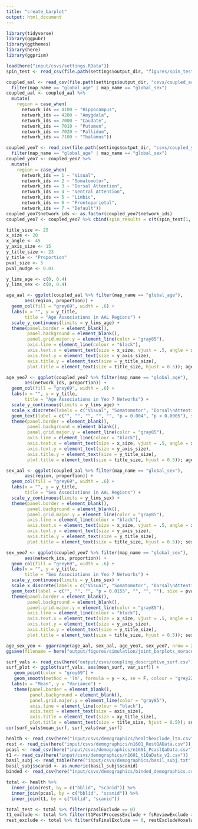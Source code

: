 ```yaml
---
title: "create_barplot"
output: html_document
---
```


```r
library(tidyverse)
library(ggpubr)
library(ggthemes)
library(here)
library(ggprism)
```

```r
load(here("input/csvs/settings.RData"))
spin_test <- read_csv(file.path(settings$output_dir, "figures/spin_test.csv"))

coupled_aal <- read_csv(file.path(settings$output_dir, "csvs/coupled_aal.csv")) %>%
  filter(map_name == "global_age" | map_name == "global_sex")
coupled_aal <- coupled_aal %>%
  mutate(
    region = case_when(
      network_ids == 4100 ~ "Hippocampus",
      network_ids == 4200 ~ "Amygdala",
      network_ids == 7000 ~ "Caudate",
      network_ids == 7010 ~ "Putamen",
      network_ids == 7020 ~ "Pallidum",
      network_ids == 7100 ~ "Thalamus"))

coupled_yeo7 <- read_csv(file.path(settings$output_dir, "csvs/coupled_yeo7.csv")) %>%
  filter(map_name == "global_age" | map_name == "global_sex")
coupled_yeo7 <- coupled_yeo7 %>%
  mutate(
    region = case_when(
      network_ids == 1 ~ "Visual",
      network_ids == 2 ~ "Somatomotor",
      network_ids == 3 ~ "Dorsal Attention",
      network_ids == 4 ~ "Ventral Attention",
      network_ids == 5 ~ "Limbic",
      network_ids == 6 ~ "Frontoparietal",
      network_ids == 7 ~ "Default"))
coupled_yeo7$network_ids <- as.factor(coupled_yeo7$network_ids)
coupled_yeo7 <- coupled_yeo7 %>% cbind(spin_results = c(t(spin_test[1, 2:8]), t(spin_test[3, 2:8])))
```

```r
title_size <- 25
x_size <- 20
x_angle <- 45
y_axis_size <- 15
y_title_size <- 23
y_title <- "Proportion"
pval_size <- 5
pval_nudge <- 0.01

y_lims_age <- c(0, 0.4)
y_lims_sex <- c(0, 0.4)

age_aal <- ggplot(coupled_aal %>% filter(map_name == "global_age"), 
       aes(region, proportion)) +
  geom_col(fill = "grey69", width = .6) +
  labs(x = "", y = y_title,
       title = "Age Associations in AAL Regions") +
  scale_y_continuous(limits = y_lims_age) +
  theme(panel.border = element_blank(), 
        panel.background = element_blank(),
        panel.grid.major.y = element_line(color = "gray85"),
        axis.line = element_line(colour = "black"),
        axis.text.x = element_text(size = x_size, vjust = .5, angle = x_angle),
        axis.text.y = element_text(size = y_axis_size),
        axis.title.y = element_text(size = y_title_size),
        plot.title = element_text(size = title_size, hjust = 0.5)); age_aal

age_yeo7 <- ggplot(coupled_yeo7 %>% filter(map_name == "global_age"), 
       aes(network_ids, proportion)) +
  geom_col(fill = "grey69", width = .6) +
  labs(x = "", y = y_title,
       title = "Age Associations in Yeo 7 Networks") +
  scale_y_continuous(limits = y_lims_age) +
  scale_x_discrete(labels = c("Visual", "Somatomotor", "Dorsal\nAttention", "Ventral\nAttention", "Limbic", "Fronto-\nparietal", "Default")) +
  geom_text(label = c("", "", "", "", "", "p = 0.004", "p < 0.0005"), size = pval_size, nudge_y = pval_nudge) + 
  theme(panel.border = element_blank(), 
        panel.background = element_blank(),
        panel.grid.major.y = element_line(color = "gray85"),
        axis.line = element_line(colour = "black"),
        axis.text.x = element_text(size = x_size, vjust = .5, angle = x_angle),
        axis.text.y = element_text(size = y_axis_size),
        axis.title.y = element_text(size = y_title_size),
        plot.title = element_text(size = title_size, hjust = 0.5)); age_yeo7

sex_aal <- ggplot(coupled_aal %>% filter(map_name == "global_sex"), 
       aes(region, proportion)) +
  geom_col(fill = "grey69", width = .6) +
  labs(x = "", y = y_title,
       title = "Sex Associations in AAL Regions") +
  scale_y_continuous(limits = y_lims_sex) +
  theme(panel.border = element_blank(), 
        panel.background = element_blank(),
        panel.grid.major.y = element_line(color = "gray85"),
        axis.line = element_line(colour = "black"),
        axis.text.x = element_text(size = x_size, vjust = .5, angle = x_angle),
        axis.text.y = element_text(size = y_axis_size),
        axis.title.y = element_text(size = y_title_size),
        plot.title = element_text(size = title_size, hjust = 0.5)); sex_aal

sex_yeo7 <- ggplot(coupled_yeo7 %>% filter(map_name == "global_sex"), 
       aes(network_ids, proportion)) +
  geom_col(fill = "grey69", width = .6) +
  labs(x = "", y = y_title,
       title = "Sex Associations in Yeo 7 Networks") +
  scale_y_continuous(limits = y_lims_sex) +
  scale_x_discrete(labels = c("Visual", "Somatomotor", "Dorsal\nAttention", "Ventral\nAttention", "Limbic", "Fronto-\nparietal", "Default")) +
  geom_text(label = c("", "", "", "p = 0.0155", "", "", ""), size = pval_size, nudge_y = pval_nudge) + 
  theme(panel.border = element_blank(), 
        panel.background = element_blank(),
        panel.grid.major.y = element_line(color = "gray85"),
        axis.line = element_line(colour = "black"),
        axis.text.x = element_text(size = x_size, vjust = .5, angle = x_angle),
        axis.text.y = element_text(size = y_axis_size),
        axis.title.y = element_text(size = y_title_size),
        plot.title = element_text(size = title_size, hjust = 0.5)); sex_yeo7
```

```r
age_sex_yeo <- ggarrange(age_aal, sex_aal, age_yeo7, sex_yeo7, nrow = 2, ncol = 2); age_sex_yeo
ggsave(filename = here("output/figures/simulation/joint_barplots_norace.png"), plot = age_sex_yeo, type = "cairo-png", width = 15.083, height = 10.906, dpi = 300)
```

```r
surf_vals <- read_csv(here("output/csvs/coupling_descriptive_surf.csv"))
surf_plot <- ggplot(surf_vals, aes(mean_surf, var_surf)) + 
   geom_point(color = "grey69") +
   geom_smooth(method = 'lm', formula = y ~ x, se = F, colour = "grey22", size = 3) +
  labs(x = "Mean", y = "Variance") +
   theme(panel.border = element_blank(), 
         panel.background = element_blank(),
         panel.grid.major.y = element_line(color = "gray85"),
         axis.line = element_line(colour = "black"),
         axis.text = element_text(size = axis_size),
         axis.title = element_text(size = xy_title_size),
         plot.title = element_text(size = title_size, hjust = 0.5)); surf_plot
cor(surf_vals$mean_surf, surf_vals$var_surf)
```

```r
health <- read_csv(here("input/csvs/demographics/healthexclude_ltn.csv"))
rest <- read_csv(here("input/csvs/demographics/n1601_RestQAData.csv"))
pcasl <- read_csv(here("input/csvs/demographics/n1601_PcaslQaData.csv"))
t1 <- read_csv(here("input/csvs/demographics/n1601_t1QaData_v2.csv"))
basil_subj <- read_table(here("input/csvs/demographics/basil_subj.txt"), col_names = FALSE)
basil_subj$scanid <- as.numeric(basil_subj$scanid)
binded <- read_csv(here("input/csvs/demographics/binded_demographics.csv"))

total <- health %>% 
  inner_join(rest, by = c("bblid", "scanid")) %>% 
  inner_join(pcasl, by = c("bblid", "scanid")) %>% 
  inner_join(t1, by = c("bblid", "scanid"))

total_test <- total %>% filter(pcaslExclude == 0)
t1_exclude <- total %>% filter(t1PostProcessExclude + fsReviewExclude >= 1)
rest_exclude <- total %>% filter(fsFinalExclude == 0, restExcludeVoxelwise == 1)
```

